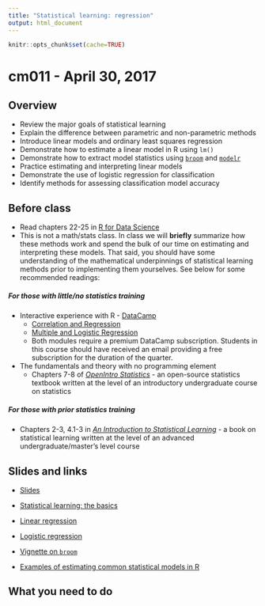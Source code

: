 ```yaml
---
title: "Statistical learning: regression"
output: html_document
---
```


```r
knitr::opts_chunk$set(cache=TRUE)
```

# cm011 - April 30, 2017

## Overview

* Review the major goals of statistical learning
* Explain the difference between parametric and non-parametric methods
* Introduce linear models and ordinary least squares regression
* Demonstrate how to estimate a linear model in R using `lm()`
* Demonstrate how to extract model statistics using [`broom`](https://cran.r-project.org/web/packages/broom/index.html) and [`modelr`](https://github.com/hadley/modelr)
* Practice estimating and interpreting linear models
* Demonstrate the use of logistic regression for classification
* Identify methods for assessing classification model accuracy

## Before class

* Read chapters 22-25 in [R for Data Science](http://r4ds.had.co.nz/)
* This is not a math/stats class. In class we will **briefly** summarize how these methods work and spend the bulk of our time on estimating and interpreting these models. That said, you should have some understanding of the mathematical underpinnings of statistical learning methods prior to implementing them yourselves. See below for some recommended readings:

##### For those with little/no statistics training

* Interactive experience with R - [DataCamp](https://www.datacamp.com/home)
    * [Correlation and Regression](https://www.datacamp.com/courses/correlation-and-regression)
    * [Multiple and Logistic Regression](https://www.datacamp.com/courses/multiple-and-logistic-regression)
    * Both modules require a premium DataCamp subscription. Students in this course should have received an email providing a free subscription for the duration of the quarter.
* The fundamentals and theory with no programming element
    * Chapters 7-8 of [*OpenIntro Statistics*](https://www.openintro.org/stat/textbook.php?stat_book=os) - an open-source statistics textbook written at the level of an introductory undergraduate course on statistics

##### For those with prior statistics training

* Chapters 2-3, 4.1-3 in [*An Introduction to Statistical Learning*](http://link.springer.com.proxy.uchicago.edu/book/10.1007%2F978-1-4614-7138-7) - a book on statistical learning written at the level of an advanced undergraduate/master's level course

## Slides and links

* [Slides](extras/cm011_slides.html)
* [Statistical learning: the basics](stat001_statistical_learning.html)
* [Linear regression](stat002_linear_models.html)
* [Logistic regression](stat003_logistic_regression.html)

* [Vignette on `broom`](https://cran.r-project.org/web/packages/broom/vignettes/broom.html)
* [Examples of estimating common statistical models in R](http://www.ats.ucla.edu/stat/dae/)

## What you need to do

